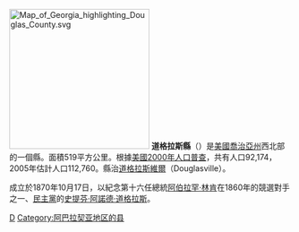 {{Otheruses|道格拉斯縣|subject=美國喬治亞州的一個縣|other=同名的縣}}
[[File:Map_of_Georgia_highlighting_Douglas_County.svg|250px]]
'''道格拉斯縣'''（{{lang-en|Douglas County}}）是[[美國|美國]][[喬治亞州|喬治亞州]]西北部的一個縣。面積519平方公里。根據[[美國2000年人口普查|美國2000年人口普查]]，共有人口92,174，2005年估計人口112,760。縣治[[道格拉斯維爾_(喬治亞州)|道格拉斯維爾]]（Douglasville）。

成立於1870年10月17日，以紀念第十六任總統[[阿伯拉罕·林肯|阿伯拉罕·林肯]]在1860年的競選對手之一、[[民主黨_(美國)|民主黨]]的[[史提芬·阿諾德·道格拉斯|史提芬·阿諾德·道格拉斯]]。
{{道格拉斯縣 (喬治亞州)}}
{{Georgia}}
[[Category:佐治亚州行政区划|D]]
[[Category:阿巴拉契亚地区的县|Category:阿巴拉契亚地区的县]]
